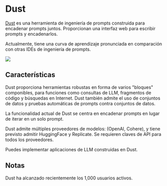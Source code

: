
# Dust 

[Dust](https://dust.tt/) es una herramienta de ingeniería de prompts construida para encadenar prompts juntos. Proporcionan
una interfaz web para escribir prompts y encadenarlos.

Actualmente, tiene una curva de aprendizaje pronunciada en comparación con otras IDEs de ingeniería de prompts.

<div style={{ textAlign: "center" }}>
  <Image
    src="/docs/assets/tooling/dust.webp"
    width={2866}
    height={1590}
    style={{ width: "750px", margin: "auto" }}
  />
</div>

## Características

Dust proporciona herramientas robustas en forma de varios "bloques" componibles, para funciones como consultas de LLM, fragmentos de código y búsquedas en Internet. Dust también admite el uso de conjuntos de datos y pruebas automáticas de prompts contra conjuntos de datos.

La funcionalidad actual de Dust se centra en encadenar prompts en lugar de iterar en un solo prompt.

Dust admite múltiples proveedores de modelos: (OpenAI, Cohere), y tiene previsto admitir HuggingFace y Replicate. Se requieren claves de API para todos los proveedores.

Puedes implementar aplicaciones de LLM construidas en Dust.

## Notas

Dust ha alcanzado recientemente los 1,000 usuarios activos.
